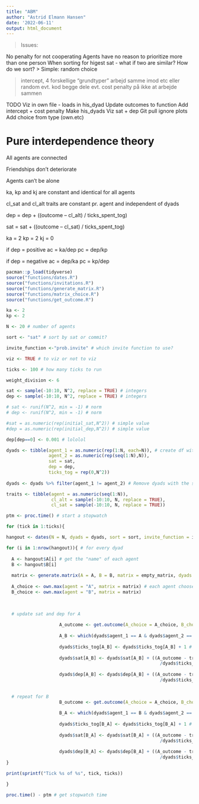 ```yaml
---
title: "ABM"
author: "Astrid Elmann Hansen"
date: '2022-06-11'
output: html_document
---
```



> Issues:

No penalty for not cooperating
Agents have no reason to prioritize more than one person
When sorting for higest sat - what if two are similar? How do we sort?
> Simple: random choice




> intercept, 4 forskellige "grundtyper" arbejd samme imod etc eller random evt. kod begge dele
> evt. cost penalty på ikke at arbejde sammen

TODO
Viz in own file - loads in his_dyad
Update outcomes to function
Add intercept + cost penalty
Make his_dyads
Viz sat + dep
Git pull ignore plots
Add choice from type (own.etc)


# Pure interdependence theory

All agents are connected

Friendships don't deteriorate

Agents can't be alone

ka, kp and kj are constant and identical for all agents

cl_sat and cl_alt traits are constant pr. agent and independent of dyads

dep = dep + ((outcome – cl_alt) / ticks_spent_tog)

sat = sat + ((outcome – cl_sat) / ticks_spent_tog)
    
ka = 2
kp = 2
kj = 0

if dep = positive
  ac = ka/dep
  pc = dep/kp
  
if dep = negative
  ac = dep/ka
  pc = kp/dep



```r
pacman::p_load(tidyverse)
source("functions/dates.R")
source("functions/invitations.R")
source("functions/generate_matrix.R")
source("functions/matrix_choice.R")
source("functions/get_outcome.R")
```

```r
ka <- 2
kp <- 2

N <- 20 # number of agents

sort <- "sat" # sort by sat or commit?

invite_function <-"prob.invite" # which invite function to use?

viz <- TRUE # to viz or not to viz

ticks <- 100 # how many ticks to run

weight_division <- 6
```


```r
sat <- sample(-10:10, N^2, replace = TRUE) # integers 
dep <- sample(-10:10, N^2, replace = TRUE) # integers 

# sat <- runif(N^2, min = -1) # norm 
# dep <- runif(N^2, min = -1) # norm 

#sat = as.numeric(rep(initial_sat,N^2)) # simple value
#dep = as.numeric(rep(initial_dep,N^2)) # simple value

dep[dep==0] <- 0.001 # lololol

dyads <- tibble(agent_1 = as.numeric(rep(1:N, each=N)), # create df with dyads and inital values
                agent_2 = as.numeric(rep(seq(1:N),N)),
                sat = sat,
                dep = dep,
                ticks_tog = rep(0,N^2))
  
dyads <- dyads %>% filter(agent_1 != agent_2) # Remove dyads with the same agent twice
```

```r
traits <- tibble(agent = as.numeric(seq(1:N)),
                 cl_alt = sample(-10:10, N, replace = TRUE),
                 cl_sat = sample(-10:10, N, replace = TRUE))
```




```r
ptm <- proc.time() # start a stopwatch

for (tick in 1:ticks){

hangout <- dates(N = N, dyads = dyads, sort = sort, invite_function = invite_function) # set up date pairs

for (i in 1:nrow(hangout)){ # for every dyad
  
  A <- hangout$A[i] # get the "name" of each agent
  B <- hangout$B[i]
  
  matrix <- generate.matrix(A = A, B = B, matrix = empty_matrix, dyads = dyads, ka = ka, kp = kp) # generate matrix
  
  A_choice <- own.max(agent = "A", matrix = matrix) # each agent chooses
  B_choice <- own.max(agent = "B", matrix = matrix)

  
  
  # update sat and dep for A
  
                    A_outcome <- get.outcome(A_choice = A_choice, B_choice = B_choice, matrix = matrix, agent = "A") # get outcome
                  
                    A_B <- which(dyads$agent_1 == A & dyads$agent_2 == B) # find the row no for the relevant dyad
                  
                    dyads$ticks_tog[A_B] <- dyads$ticks_tog[A_B] + 1 # add a tick to ticks spent together
                    
                    dyads$sat[A_B] <- dyads$sat[A_B] + ((A_outcome - traits$cl_sat[A]) # update sat
                                                          /dyads$ticks_tog[A_B])
                    
                    dyads$dep[A_B] <- dyads$dep[A_B] + ((A_outcome - traits$cl_alt[A]) # update dep
                                                          /dyads$ticks_tog[A_B])
                    
  
  # repeat for B
                    B_outcome <- get.outcome(A_choice = A_choice, B_choice = B_choice, matrix = matrix, agent = "B") # get outcome
    
                    B_A <- which(dyads$agent_1 == B & dyads$agent_2 == A) # find the row no for the relevant dyad
                    
                    dyads$ticks_tog[B_A] <- dyads$ticks_tog[B_A] + 1 # add a tick to ticks spent together
                    
                    dyads$sat[B_A] <- dyads$sat[B_A] + ((A_outcome - traits$cl_sat[B]) # update sat
                                                          /dyads$ticks_tog[B_A])
                    
                    dyads$dep[B_A] <- dyads$dep[B_A] + ((A_outcome - traits$cl_alt[B]) # update dep
                                                          /dyads$ticks_tog[B_A])
}

print(sprintf("Tick %s of %s", tick, ticks))

}

proc.time() - ptm # get stopwatch time
```




